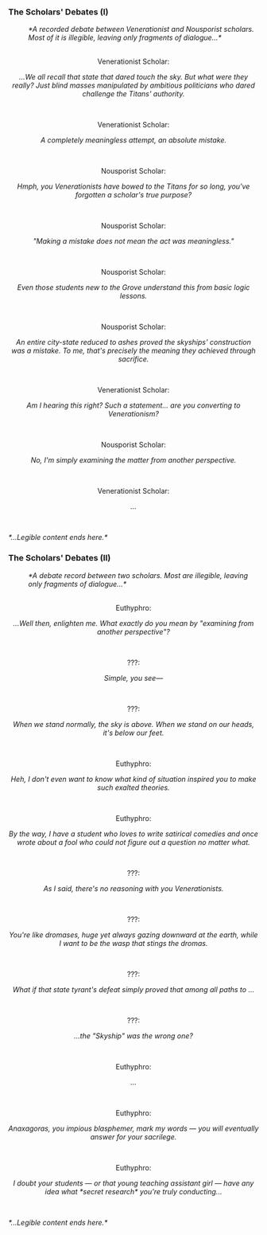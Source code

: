 ===The Scholars' Debates (I)===
:''*A recorded debate between Venerationist and Nousporist scholars. Most of it is illegible, leaving only fragments of dialogue...*''
:<br />
<div align="center">Venerationist Scholar:
:
''...We all recall that state that dared touch the sky. But what were they really? Just blind masses manipulated by ambitious politicians who dared challenge the Titans' authority.''
:<br />
Venerationist Scholar:
:
''A completely meaningless attempt, an absolute mistake.''
:<br />
Nousporist Scholar:
:
''Hmph, you Venerationists have bowed to the Titans for so long, you've forgotten a scholar's true purpose?''
:<br />
Nousporist Scholar:
:
''"Making a mistake does not mean the act was meaningless."''
:<br />
Nousporist Scholar:
:
''Even those students new to the Grove understand this from basic logic lessons.''
:<br />
Nousporist Scholar:
:
''An entire city-state reduced to ashes proved the skyships' construction was a mistake. To me, that's precisely the meaning they achieved through sacrifice.''
:<br />
Venerationist Scholar:
:
''Am I hearing this right? Such a statement... are you converting to Venerationism?''
:<br />
Nousporist Scholar:
:
''No, I'm simply examining the matter from another perspective.''
:<br />
Venerationist Scholar:
:
''...''</div>
:<br />
''*...Legible content ends here.*''

===The Scholars' Debates (II)===
:''*A debate record between two scholars. Most are illegible, leaving only fragments of dialogue...*''
:<br />
<div align="center">Euthyphro:
:
''...Well then, enlighten me. What exactly do you mean by "examining from another perspective"?''
:<br />
???:
:
''Simple, you see&mdash;''
:<br />
???:
:
''When we stand normally, the sky is above. When we stand on our heads, it's below our feet.''
:<br />
Euthyphro:
:
''Heh, I don't even want to know what kind of situation inspired you to make such exalted theories.''
:<br />
Euthyphro:
:
''By the way, I have a student who loves to write satirical comedies and once wrote about a fool who could not figure out a question no matter what.''
:<br />
???:
:
''As I said, there's no reasoning with you Venerationists.''
:<br />
???:
:
''You're like dromases, huge yet always gazing downward at the earth, while I want to be the wasp that stings the dromas.''
:<br />
???:
:
''What if that state tyrant's defeat simply proved that among all paths to {{Rubi|Aquila|Sky Titan}}...''
:<br />
???:
:
''...the "Skyship" was the wrong one?''
:<br />
Euthyphro:
:
''...''
:<br />
Euthyphro:
:
''Anaxagoras, you impious blasphemer, mark my words &mdash; you will eventually answer for your sacrilege.''
:<br />
Euthyphro:
:
''I doubt your students &mdash; or that young teaching assistant girl &mdash; have any idea what *secret research* you're truly conducting...''</div>
:<br />
''*...Legible content ends here.*''
